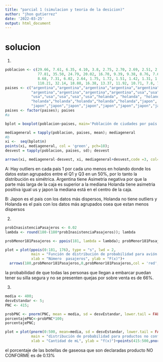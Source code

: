 ```yaml
---
title: "parcial 1 (simulacion y teoria de la desicion)"
author: "jhon gutierrez"
date: '2022-03-25'
output: html_document
---
```

# solucion
1.
```r
poblacion <- c(29.66, 7.61, 6.35, 4.10, 3.8, 2.75, 2.70, 2.69, 2.51, 2.44,
               77.81, 35.50, 24.79, 20.02, 16.70, 9.39, 9.38, 8.76, 7.63, 7.5,
               8.68, 7.31, 6.02, 2.64, 1.75, 1.72, 1.51, 1.42, 1.31, 1.29,
               110.21, 32.14, 18.88, 16.38, 13.37, 11.92, 10.71, 7.8, 7.7, 7);
paises <- c("argentina","argentina","argentina","argentina","argentina","argentina",
            "argentina","argentina","argentina","argentina","usa","usa","usa","usa","usa",
            "usa","usa","usa","usa","usa","holanda", "holanda", "holanda","holanda","holanda",
            "holanda","holanda","holanda","holanda","holanda","japon", "japon",
            "japon","japon","japon","japon","japon","japon","japon","japon");
paises <- factor(paises); paises
#a

bplot = boxplot(poblacion~paises, main='Población de ciudades por país en el año 1967');

mediageneral = tapply(poblacion, paises, mean); mediageneral
#b
xi <-  seq(bplot$n)
points(xi, mediageneral, col = 'green', pch=18);
desvest = tapply(poblacion, paises, sd); desvest

arrows(xi, mediageneral-desvest, xi, mediageneral+desvest,code =3, col='blue', angle = 75, length = .1)

```



A: Hay outliers en cada pais 1 por cada uno menos en holando donde los datos estan agrupados entre el Q1 y Q3  en un 50%, por lo tanto la distribución es simétrica. Argentina tiene Asimetria negativa por que la parte más larga de la caja es superior a la mediana Holanda tiene asimetria positiva igual us y japon la mediana está en el centro de la caja.

B:  Japon es el pais con los datos más dispersos, Holanda no tiene outliers y Holanda es el pais con los datos más agrupados osea que estan menos dispersos




2.



```r
probInasistenciaPasajeros <- 0.02
lambda <- round(180-(180*probInasistenciaPasajeros)); lambda

probMenor181Pasajeros <- ppois(181, lambda = lambda); probMenor181Pasajeros*100;

plot = plot(ppois(0:181, 176), type = "s", lwd = 2,
            main = "Función de distribución de probabilidad para avión airbus A320",
            xlab = "Número  pasajeros", ylab = "F(x)")+
  arrows(180,probMenor181Pasajeros,0,probMenor181Pasajeros,col = 'red', pch=18);
```


la probabilidad de que todas las personas que llegan a embarcar puedan tener su silla segura y no se presenten quejas por sobre venta es de 66%.





3.

```r
media <- 400;
desvEstandar <- 5;
PNC <- 415;

probPNC <- pnorm(PNC, mean = media, sd = desvEstandar, lower.tail = FALSE);
porcentajePNC<-probPNC*100;
porcentajePNC;

plot = plot(pnorm(0:500, mean=media, sd = desvEstandar, lower.tail = FALSE), type = "s", lwd = 2,
            main = "distribución de probabilidad para productos no conformes (coca cola)",
            xlab = "Cantidad de mL", ylab = "f(x)")+points(415:500,pnorm(415:500, mean=media, sd = desvEstandar, lower.tail = FALSE), col="blue");

```


 
 
 
 
 el porcentaje de las botellas de gaseosa que son declaradas producto NO CONFORME es de 0.13%

